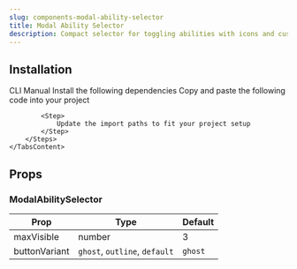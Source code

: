 ```yaml
---
slug: components-modal-ability-selector
title: Modal Ability Selector
description: Compact selector for toggling abilities with icons and custom styles.
---
```


<DemoCodePreview
    path="demo/components/modal-ability-selector/default.tsx"
    v0Link="/gsap/modal-ability-selector"
/>

## Installation

<Tabs defaultValue="cli" className="mt-3">
    <TabsList>
        <TabsTrigger value="cli">CLI</TabsTrigger>
        <TabsTrigger value="manual">Manual</TabsTrigger>
    </TabsList>
    <TabsContent value="cli" className="mt-4">
        <InstallationCommand command={`npx shadcn@latest add "~website/r/ai/modal-ability-selector"`} />
    </TabsContent>
    <TabsContent value="manual" className="mt-4">
        <Steps>
            <Step>
                Install the following dependencies
            </Step>
            <InstallationCommand command="npm install gsap @gsap/react" />
            <Step>
                Copy and paste the following code into your project
            </Step>
            <CodePreview path='components/ai/modal-ability-selector.tsx' collapsible></CodePreview>

            <Step>
                Update the import paths to fit your project setup
            </Step>
        </Steps>
    </TabsContent>
</Tabs>

## Props

### ModalAbilitySelector

| Prop          | Type                          | Default |
|---------------|-------------------------------|---------|
| maxVisible    | number                        | 3       |
| buttonVariant | `ghost`, `outline`, `default` | `ghost` |
